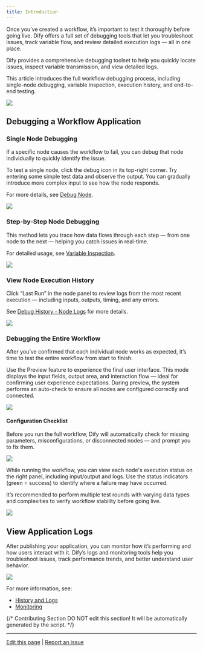 ```yaml
---
title: Introduction
---
```


Once you’ve created a workflow, it’s important to test it thoroughly before going live. Dify offers a full set of debugging tools that let you troubleshoot issues, track variable flow, and review detailed execution logs — all in one place.

Dify provides a comprehensive debugging toolset to help you quickly locate issues, inspect variable transmission, and view detailed logs.

This article introduces the full workflow debugging process, including single-node debugging, variable inspection, execution history, and end-to-end testing.

![](https://assets-docs.dify.ai/2025/06/8e7933b45a69241a9861a09fa47d5c62.png)

## Debugging a Workflow Application

### Single Node Debugging

If a specific node causes the workflow to fail, you can debug that node individually to quickly identify the issue.

To test a single node, click the debug icon in its top-right corner. Try entering some simple test data and observe the output. You can gradually introduce more complex input to see how the node responds.

For more details, see [Debug Node](/en/guides/workflow/debug-and-preview/debug-node).

![](https://assets-docs.dify.ai/2025/06/44decb6644b140e46ed2e1e9246f48f7.png)

### Step-by-Step Node Debugging

This method lets you trace how data flows through each step — from one node to the next — helping you catch issues in real-time.

For detailed usage, see [Variable Inspection](/en/guides/workflow/debug-and-preview/variable-inspect).

![](https://assets-docs.dify.ai/2025/06/887630764b180a60becb6a4fcee2c622.png)

### View Node Execution History

Click “Last Run” in the node panel to review logs from the most recent execution — including inputs, outputs, timing, and any errors.

See [Debug History - Node Logs](/en/guides/workflow/debug-and-preview/history-and-logs#node-execution-logs) for more details.

![](https://assets-docs.dify.ai/2025/06/a6011d5966c78a4d1705f2af44ed8af1.png)

### Debugging the Entire Workflow

After you’ve confirmed that each individual node works as expected, it’s time to test the entire workflow from start to finish.

Use the Preview feature to experience the final user interface. This mode displays the input fields, output area, and interaction flow — ideal for confirming user experience expectations. During preview, the system performs an auto-check to ensure all nodes are configured correctly and connected.

![](https://assets-docs.dify.ai/2025/06/de00849b363ec9356e5764b88b4331fb.png)

#### Configuration Checklist

Before you run the full workflow, Dify will automatically check for missing parameters, misconfigurations, or disconnected nodes — and prompt you to fix them.

![](https://assets-docs.dify.ai/2025/06/85bafda1f786549c22404cd5ec711d0f.png)

While running the workflow, you can view each node's execution status on the right panel, including input/output and logs. Use the status indicators (green = success) to identify where a failure may have occurred.

It’s recommended to perform multiple test rounds with varying data types and complexities to verify workflow stability before going live.

![](https://assets-docs.dify.ai/2025/06/c09f788f77b5f8ebdd635ddba66a1b99.png)

## View Application Logs

After publishing your application, you can monitor how it’s performing and how users interact with it. Dify’s logs and monitoring tools help you troubleshoot issues, track performance trends, and better understand user behavior.

![](https://assets-docs.dify.ai/2025/06/6dd8e8a7186089a390679b6de4bb97b9.png)

For more information, see:

- [History and Logs](/en/guides/workflow/debug-and-preview/history-and-logs)
- [Monitoring](/en/guides/monitoring/README)

{/*
Contributing Section
DO NOT edit this section!
It will be automatically generated by the script.
*/}

---

[Edit this page](https://github.com/langgenius/dify-docs/edit/main/en/guides/workflow/debug-and-preview/preview-and-run.mdx) | [Report an issue](https://github.com/langgenius/dify-docs/issues/new?title=Documentation%20Issue%3A%20ew-and-&body=%23%23%20Issue%20Description%0A%3C%21--%20Please%20briefly%20describe%20the%20issue%20you%20found%20--%3E%0A%0A%23%23%20Page%20Link%0Ahttps%3A%2F%2Fgithub.com%2Flanggenius%2Fdify-docs%2Fblob%2Fmain%2Fen/guides/workflow/debug-and-preview%2Fpreview-and-run.mdx%0A%0A%23%23%20Suggested%20Changes%0A%3C%21--%20If%20you%20have%20specific%20suggestions%20for%20changes%2C%20please%20describe%20them%20here%20--%3E%0A%0A%3C%21--%20Thank%20you%20for%20helping%20improve%20our%20documentation%21%20--%3E)

